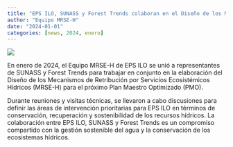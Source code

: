 ```yaml
---
title: "EPS ILO, SUNASS y Forest Trends colaboran en el Diseño de los MRSE-H para el próximo PMO"
author: "Equipo MRSE-H"
date: "2024-01-01"
categories: [news, 2024, enero]
---
```


[![](thumbnail.jpg)](javascript:void(window.open('thumbnail.jpg','','width=600,height=400').onunload%20=%20function()%7Bwindow.history.back();%7D))

En enero de 2024, el Equipo MRSE-H de EPS ILO se unió a representantes de SUNASS y Forest Trends para trabajar en conjunto en la elaboración del Diseño de los Mecanismos de Retribución por Servicios Ecosistémicos Hídricos (MRSE-H) para el próximo Plan Maestro Optimizado (PMO).

Durante reuniones y visitas técnicas, se llevaron a cabo discusiones para definir las áreas de intervención prioritarias para EPS ILO en términos de conservación, recuperación y sostenibilidad de los recursos hídricos. La colaboración entre EPS ILO, SUNASS y Forest Trends es un compromiso compartido con la gestión sostenible del agua y la conservación de los ecosistemas hídricos.
